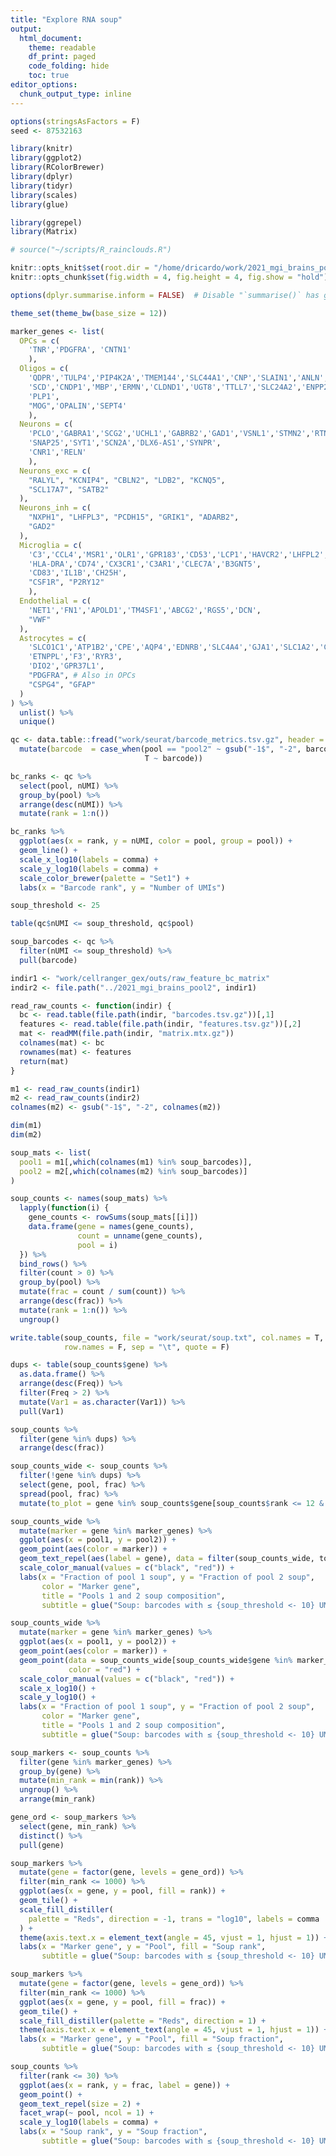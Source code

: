 ```yaml
---
title: "Explore RNA soup"
output:
  html_document:
    theme: readable
    df_print: paged
    code_folding: hide
    toc: true
editor_options: 
  chunk_output_type: inline
---
```


```r
options(stringsAsFactors = F)
seed <- 87532163

library(knitr)
library(ggplot2)
library(RColorBrewer)
library(dplyr)
library(tidyr)
library(scales)
library(glue)

library(ggrepel)
library(Matrix)

# source("~/scripts/R_rainclouds.R")

knitr::opts_knit$set(root.dir = "/home/dricardo/work/2021_mgi_brains_pool1")
knitr::opts_chunk$set(fig.width = 4, fig.height = 4, fig.show = "hold")

options(dplyr.summarise.inform = FALSE)  # Disable "`summarise()` has grouped output by 'foo'" message

theme_set(theme_bw(base_size = 12))
```

```r
marker_genes <- list(
  OPCs = c(
    'TNR','PDGFRA', 'CNTN1'
    ),
  Oligos = c(
    'QDPR','TULP4','PIP4K2A','TMEM144','SLC44A1','CNP','SLAIN1','ANLN','MOBP',
    'SCD','CNDP1','MBP','ERMN','CLDND1','UGT8','TTLL7','SLC24A2','ENPP2','TF',
    'PLP1',
    "MOG",'OPALIN','SEPT4'
    ), 
  Neurons = c(  
    'PCLO','GABRA1','SCG2','UCHL1','GABRB2','GAD1','VSNL1','STMN2','RTN1',
    'SNAP25','SYT1','SCN2A','DLX6-AS1','SYNPR',
    'CNR1','RELN'
    ), 
  Neurons_exc = c(
    "RALYL", "KCNIP4", "CBLN2", "LDB2", "KCNQ5",
    "SCL17A7", "SATB2"
  ),
  Neurons_inh = c(
    "NXPH1", "LHFPL3", "PCDH15", "GRIK1", "ADARB2",
    "GAD2"
  ),
  Microglia = c(
    'C3','CCL4','MSR1','OLR1','GPR183','CD53','LCP1','HAVCR2','LHFPL2','PLEK',
    'HLA-DRA','CD74','CX3CR1','C3AR1','CLEC7A','B3GNT5',
    'CD83','IL1B','CH25H',
    "CSF1R", "P2RY12"
    ),
  Endothelial = c(
    'NET1','FN1','APOLD1','TM4SF1','ABCG2','RGS5','DCN',
    "VWF"
  ),
  Astrocytes = c(
    'SLCO1C1','ATP1B2','CPE','AQP4','EDNRB','SLC4A4','GJA1','SLC1A2','CLU',
    'ETNPPL','F3','RYR3',
    'DIO2','GPR37L1',
    "PDGFRA", # Also in OPCs
    "CSPG4", "GFAP"
  )
) %>% 
  unlist() %>% 
  unique()
```

```r
qc <- data.table::fread("work/seurat/barcode_metrics.tsv.gz", header = T, data.table = F) %>% 
  mutate(barcode  = case_when(pool == "pool2" ~ gsub("-1$", "-2", barcode), 
                              T ~ barcode)) 
```

```r
bc_ranks <- qc %>% 
  select(pool, nUMI) %>% 
  group_by(pool) %>% 
  arrange(desc(nUMI)) %>% 
  mutate(rank = 1:n())
```

```r
bc_ranks %>% 
  ggplot(aes(x = rank, y = nUMI, color = pool, group = pool)) +
  geom_line() +
  scale_x_log10(labels = comma) +
  scale_y_log10(labels = comma) +
  scale_color_brewer(palette = "Set1") +
  labs(x = "Barcode rank", y = "Number of UMIs")
```

```r
soup_threshold <- 25

table(qc$nUMI <= soup_threshold, qc$pool)

soup_barcodes <- qc %>% 
  filter(nUMI <= soup_threshold) %>% 
  pull(barcode)
```



```r
indir1 <- "work/cellranger_gex/outs/raw_feature_bc_matrix"
indir2 <- file.path("../2021_mgi_brains_pool2", indir1)

read_raw_counts <- function(indir) {
  bc <- read.table(file.path(indir, "barcodes.tsv.gz"))[,1]
  features <- read.table(file.path(indir, "features.tsv.gz"))[,2]
  mat <- readMM(file.path(indir, "matrix.mtx.gz"))
  colnames(mat) <- bc
  rownames(mat) <- features
  return(mat)
}

m1 <- read_raw_counts(indir1)
m2 <- read_raw_counts(indir2)
colnames(m2) <- gsub("-1$", "-2", colnames(m2))

dim(m1)
dim(m2)
```

```r
soup_mats <- list(
  pool1 = m1[,which(colnames(m1) %in% soup_barcodes)],
  pool2 = m2[,which(colnames(m2) %in% soup_barcodes)]  
)
```

```r
soup_counts <- names(soup_mats) %>% 
  lapply(function(i) {
    gene_counts <- rowSums(soup_mats[[i]])
    data.frame(gene = names(gene_counts),
               count = unname(gene_counts),
               pool = i)
  }) %>% 
  bind_rows() %>% 
  filter(count > 0) %>% 
  group_by(pool) %>% 
  mutate(frac = count / sum(count)) %>% 
  arrange(desc(frac)) %>% 
  mutate(rank = 1:n()) %>% 
  ungroup()

write.table(soup_counts, file = "work/seurat/soup.txt", col.names = T, 
            row.names = F, sep = "\t", quote = F)
```

```r
dups <- table(soup_counts$gene) %>% 
  as.data.frame() %>% 
  arrange(desc(Freq)) %>% 
  filter(Freq > 2) %>% 
  mutate(Var1 = as.character(Var1)) %>% 
  pull(Var1)

soup_counts %>% 
  filter(gene %in% dups) %>% 
  arrange(desc(frac))
```


```r
soup_counts_wide <- soup_counts %>% 
  filter(!gene %in% dups) %>% 
  select(gene, pool, frac) %>% 
  spread(pool, frac) %>% 
  mutate(to_plot = gene %in% soup_counts$gene[soup_counts$rank <= 12 & soup_counts$pool == "pool1"])

soup_counts_wide %>% 
  mutate(marker = gene %in% marker_genes) %>% 
  ggplot(aes(x = pool1, y = pool2)) +
  geom_point(aes(color = marker)) +
  geom_text_repel(aes(label = gene), data = filter(soup_counts_wide, to_plot), size = 3) +
  scale_color_manual(values = c("black", "red")) +
  labs(x = "Fraction of pool 1 soup", y = "Fraction of pool 2 soup",
       color = "Marker gene",
       title = "Pools 1 and 2 soup composition",
       subtitle = glue("Soup: barcodes with ≤ {soup_threshold <- 10} UMIs"))

soup_counts_wide %>% 
  mutate(marker = gene %in% marker_genes) %>% 
  ggplot(aes(x = pool1, y = pool2)) +
  geom_point(aes(color = marker)) +
  geom_point(data = soup_counts_wide[soup_counts_wide$gene %in% marker_genes,], 
             color = "red") +
  scale_color_manual(values = c("black", "red")) +
  scale_x_log10() +
  scale_y_log10() +
  labs(x = "Fraction of pool 1 soup", y = "Fraction of pool 2 soup",
       color = "Marker gene",
       title = "Pools 1 and 2 soup composition",
       subtitle = glue("Soup: barcodes with ≤ {soup_threshold <- 10} UMIs"))
```

```r
soup_markers <- soup_counts %>% 
  filter(gene %in% marker_genes) %>% 
  group_by(gene) %>% 
  mutate(min_rank = min(rank)) %>% 
  ungroup() %>% 
  arrange(min_rank)

gene_ord <- soup_markers %>% 
  select(gene, min_rank) %>% 
  distinct() %>% 
  pull(gene)

soup_markers %>% 
  mutate(gene = factor(gene, levels = gene_ord)) %>% 
  filter(min_rank <= 1000) %>% 
  ggplot(aes(x = gene, y = pool, fill = rank)) +
  geom_tile() +
  scale_fill_distiller(
    palette = "Reds", direction = -1, trans = "log10", labels = comma
  ) +
  theme(axis.text.x = element_text(angle = 45, vjust = 1, hjust = 1)) +
  labs(x = "Marker gene", y = "Pool", fill = "Soup rank",
       subtitle = glue("Soup: barcodes with ≤ {soup_threshold <- 10} UMIs"))

soup_markers %>% 
  mutate(gene = factor(gene, levels = gene_ord)) %>% 
  filter(min_rank <= 1000) %>% 
  ggplot(aes(x = gene, y = pool, fill = frac)) +
  geom_tile() +
  scale_fill_distiller(palette = "Reds", direction = 1) +
  theme(axis.text.x = element_text(angle = 45, vjust = 1, hjust = 1)) +
  labs(x = "Marker gene", y = "Pool", fill = "Soup fraction",
       subtitle = glue("Soup: barcodes with ≤ {soup_threshold <- 10} UMIs"))
```

```r
soup_counts %>% 
  filter(rank <= 30) %>% 
  ggplot(aes(x = rank, y = frac, label = gene)) +
  geom_point() +
  geom_text_repel(size = 2) +
  facet_wrap(~ pool, ncol = 1) +
  scale_y_log10(labels = comma) +
  labs(x = "Soup rank", y = "Soup fraction",
       subtitle = glue("Soup: barcodes with ≤ {soup_threshold <- 10} UMIs"))
```

